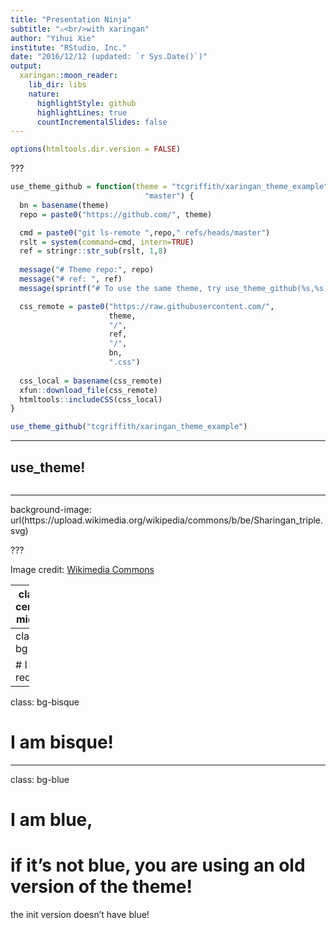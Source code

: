 ```yaml
---
title: "Presentation Ninja"
subtitle: "⚔<br/>with xaringan"
author: "Yihui Xie"
institute: "RStudio, Inc."
date: "2016/12/12 (updated: `r Sys.Date()`)"
output:
  xaringan::moon_reader:
    lib_dir: libs
    nature:
      highlightStyle: github
      highlightLines: true
      countIncrementalSlides: false
---
```




```r
options(htmltools.dir.version = FALSE)
```

???

```r
use_theme_github = function(theme = "tcgriffith/xaringan_theme_example", ref =
                              "master") {
  bn = basename(theme)
  repo = paste0("https://github.com/", theme)

  cmd = paste0("git ls-remote ",repo," refs/heads/master")
  rslt = system(command=cmd, intern=TRUE)
  ref = stringr::str_sub(rslt, 1,8)
  
  message("# Theme repo:", repo)
  message("# ref: ", ref)
  message(sprintf("# To use the same theme, try use_theme_github(%s,%s)",theme, ref))

  css_remote = paste0("https://raw.githubusercontent.com/",
                      theme,
                      "/",
                      ref,
                      "/",
                      bn,
                      ".css")
  
  css_local = basename(css_remote)
  xfun::download_file(css_remote)
  htmltools::includeCSS(css_local)
}

use_theme_github("tcgriffith/xaringan_theme_example")
```





---

## use_theme!



```r


```


---

background-image: url(https://upload.wikimedia.org/wikipedia/commons/b/be/Sharingan_triple.svg)

???

Image credit: [Wikimedia Commons](https://commons.wikimedia.org/wiki/File:Sharingan_triple.svg)

---
class: center, middle

# xaringan

### /ʃaː.'riŋ.ɡan/


---
class: bg-red

# I am red!


---
class: bg-bisque

# I am bisque!

---
class: bg-blue

# I am blue, 

# if it's not blue, you are using an old version of the theme!

the init version doesn't have blue!



